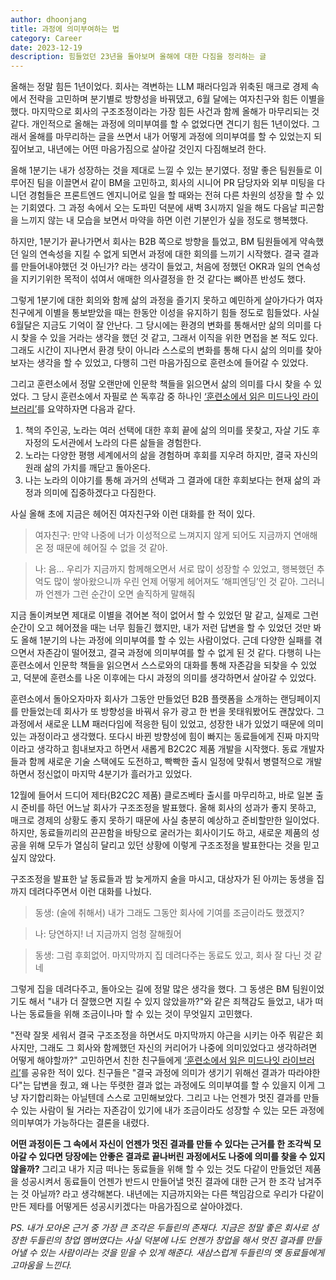 ```yaml
---
author: dhoonjang
title: 과정에 의미부여하는 법
category: Career
date: 2023-12-19
description: 힘들었던 23년을 돌아보며 올해에 대한 다짐을 정리하는 글
---
```


올해는 정말 힘든 1년이었다. 회사는 격변하는 LLM 패러다임과 위축된 매크로 경제 속에서 전략을 고민하며 분기별로 방향성을 바꿔댔고, 6월 달에는 여자친구와 힘든 이별을 했다. 마지막으로 회사의 구조조정이라는 가장 힘든 사건과 함께 올해가 마무리되는 것 같다. 개인적으로 올해는 과정에 의미부여를 할 수 없었다면 견디기 힘든 1년이었다. 그래서 올해를 마무리하는 글을 쓰면서 내가 어떻게 과정에 의미부여를 할 수 있었는지 되짚어보고, 내년에는 어떤 마음가짐으로 살아갈 것인지 다짐해보려 한다.

올해 1분기는 내가 성장하는 것을 제대로 느낄 수 있는 분기였다. 정말 좋은 팀원들로 이루어진 팀을 이끌면서 같이 BM을 고민하고, 회사의 시니어 PR 담당자와 외부 미팅을 다니던 경험들은 프론트엔드 엔지니어로 일을 할 때와는 전혀 다른 차원의 성장을 할 수 있는 기회였다. 그 과정 속에서 오는 도파민 덕분에 새벽 3시까지 일을 해도 다음날 피곤함을 느끼지 않는 내 모습을 보면서 마약을 하면 이런 기분인가 싶을 정도로 행복했다.

하지만, 1분기가 끝나가면서 회사는 B2B 쪽으로 방향을 틀었고, BM 팀원들에게 약속했던 일의 연속성을 지킬 수 없게 되면서 과정에 대한 회의를 느끼기 시작했다. 결국 결과를 만들어내야했던 것 아닌가? 라는 생각이 들었고, 처음에 정했던 OKR과 일의 연속성을 지키기위한 목적이 섞여서 애매한 의사결정을 한 것 같다는 뼈아픈 반성도 했다.

그렇게 1분기에 대한 회의와 함께 삶의 과정을 즐기지 못하고 예민하게 살아가다가 여자친구에게 이별을 통보받았을 때는 한동안 이성을 유지하기 힘들 정도로 힘들었다. 사실 6월달은 지금도 기억이 잘 안난다. 그 당시에는 환경의 변화를 통해서만 삶의 의미를 다시 찾을 수 있을 거라는 생각을 했던 것 같고, 그래서 이직을 위한 면접을 본 적도 있다. 그래도 시간이 지나면서 환경 탓이 아니라 스스로의 변화를 통해 다시 삶의 의미를 찾아보자는 생각을 할 수 있었고, 다행히 그런 마음가짐으로 훈련소에 들어갈 수 있었다.

그리고 훈련소에서 정말 오랜만에 인문학 책들을 읽으면서 삶의 의미를 다시 찾을 수 있었다. 그 당시 훈련소에서 자필로 쓴 독후감 중 하나인 [‘훈련소에서 읽은 미드나잇 라이브러리’](https://blog.dhoonjang.io/posts/36)를 요약하자면 다음과 같다.

1. 책의 주인공, 노라는 여러 선택에 대한 후회 끝에 삶의 의미를 못찾고, 자살 기도 후 자정의 도서관에서 노라의 다른 삶들을 경험한다.
2. 노라는 다양한 평행 세계에서의 삶을 경험하며 후회를 지우려 하지만, 결국 자신의 원래 삶의 가치를 깨닫고 돌아온다.
3. 나는 노라의 이야기를 통해 과거의 선택과 그 결과에 대한 후회보다는 현재 삶의 과정과 의미에 집중하겠다고 다짐한다.

사실 올해 초에 지금은 헤어진 여자친구와 이런 대화를 한 적이 있다.

> 여자친구: 만약 나중에 너가 이성적으로 느껴지지 않게 되어도 지금까지 연애해온 정 때문에 헤어질 수 없을 것 같아.

> 나: 음… 우리가 지금까지 함께해오면서 서로 많이 성장할 수 있었고, 행복했던 추억도 많이 쌓아왔으니까 우린 언제 어떻게 헤어져도 ‘해피엔딩’인 것 같아. 그러니까 언젠가 그런 순간이 오면 솔직하게 말해줘

지금 돌이켜보면 제대로 이별을 겪어본 적이 없어서 할 수 있었던 말 같고, 실제로 그런 순간이 오고 헤어졌을 때는 너무 힘들긴 했지만, 내가 저런 답변을 할 수 있었던 것만 봐도 올해 1분기의 나는 과정에 의미부여를 할 수 있는 사람이었다. 근데 다양한 실패를 겪으면서 자존감이 떨어졌고, 결국 과정에 의미부여를 할 수 없게 된 것 같다. 다행히 나는 훈련소에서 인문학 책들을 읽으면서 스스로와의 대화를 통해 자존감을 되찾을 수 있었고, 덕분에 훈련소를 나온 이후에는 다시 과정의 의미를 생각하면서 살아갈 수 있었다.

훈련소에서 돌아오자마자 회사가 그동안 만들었던 B2B 플랫폼을 소개하는 랜딩페이지를 만들었는데 회사가 또 방향성을 바꿔서 유가 광고 한 번을 못태워봤어도 괜찮았다. 그 과정에서 새로운 LLM 패러다임에 적응한 팀이 있었고, 성장한 내가 있었기 때문에 의미있는 과정이라고 생각했다. 또다시 바뀐 방향성에 힘이 빠지는 동료들에게 진짜 마지막이라고 생각하고 힘내보자고 하면서 새롭게 B2C2C 제품 개발을 시작했다. 동료 개발자들과 함께 새로운 기술 스택에도 도전하고, 빡빡한 출시 일정에 맞춰서 병렬적으로 개발하면서 정신없이 마지막 4분기가 흘러가고 있었다.

12월에 들어서 드디어 제타(B2C2C 제품) 클로즈베타 출시를 마무리하고, 바로 일본 출시 준비를 하던 어느날 회사가 구조조정을 발표했다. 올해 회사의 성과가 좋지 못하고, 매크로 경제의 상황도 좋지 못하기 때문에 사실 충분히 예상하고 준비할만한 일이었다. 하지만, 동료들끼리의 끈끈함을 바탕으로 굴러가는 회사이기도 하고, 새로운 제품의 성공을 위해 모두가 열심히 달리고 있던 상황에 이렇게 구조조정을 발표한다는 것을 믿고 싶지 않았다.

구조조정을 발표한 날 동료들과 밤 늦게까지 술을 마시고, 대상자가 된 아끼는 동생을 집까지 데려다주면서 이런 대화를 나눴다.

> 동생: (술에 취해서) 내가 그래도 그동안 회사에 기여를 조금이라도 했겠지?

> 나: 당연하지! 너 지금까지 엄청 잘해줬어

> 동생: 그럼 후회없어. 마지막까지 집 데려다주는 동료도 있고, 회사 잘 다닌 것 같네

그렇게 집을 데려다주고, 돌아오는 길에 정말 많은 생각을 했다. 그 동생은 BM 팀원이었기도 해서 "내가 더 잘했으면 지킬 수 있지 않았을까?"와 같은 죄책감도 들었고, 내가 떠나는 동료들을 위해 조금이나마 할 수 있는 것이 무엇일지 고민했다.

"전략 잘못 세워서 결국 구조조정을 하면서도 마지막까지 야근을 시키는 아주 뭐같은 회사지만, 그래도 그 회사와 함께했던 자신의 커리어가 나중에 의미있었다고 생각하려면 어떻게 해야할까?" 고민하면서 친한 친구들에게 [‘훈련소에서 읽은 미드나잇 라이브러리’](https://blog.dhoonjang.io/posts/36)를 공유한 적이 있다. 친구들은 "결국 과정에 의미가 생기기 위해선 결과가 따라야한다"는 답변을 줬고, 왜 나는 뚜렷한 결과 없는 과정에도 의미부여를 할 수 있을지 이게 그냥 자기합리화는 아닐텐데 스스로 고민해보았다. 그리고 나는 언젠가 멋진 결과를 만들 수 있는 사람이 될 거라는 자존감이 있기에 내가 조금이라도 성장할 수 있는 모든 과정에 의미부여가 가능하다는 결론을 내렸다.

**어떤 과정이든 그 속에서 자신이 언젠가 멋진 결과를 만들 수 있다는 근거를 한 조각씩 모아갈 수 있다면 당장에는 안좋은 결과로 끝나버린 과정에서도 나중에 의미를 찾을 수 있지 않을까?** 그리고 내가 지금 떠나는 동료들을 위해 할 수 있는 것도 다같이 만들었던 제품을 성공시켜서 동료들이 언젠가 반드시 만들어낼 멋진 결과에 대한 근거 한 조각 남겨주는 것 아닐까? 라고 생각해본다. 내년에는 지금까지와는 다른 책임감으로 우리가 다같이 만든 제타를 어떻게든 성공시키겠다는 마음가짐으로 살아야겠다.

_PS. 내가 모아온 근거 중 가장 큰 조각은 두들린의 존재다. 지금은 정말 좋은 회사로 성장한 두들린의 창업 멤버였다는 사실 덕분에 나도 언젠가 창업을 해서 멋진 결과를 만들어낼 수 있는 사람이라는 것을 믿을 수 있게 해준다. 새삼스럽게 두들린의 옛 동료들에게 고마움을 느낀다._
